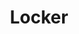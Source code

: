 ---
title: "Locker"
meta_title: "Locker craft"
description: "Craft de Locker"
rank: "e"
draft: false
name: "Locker"
recipe_img: "https://wiki.pokexgames.com/images/3/3a/Locker-esi.png"
level: 0
craft_time: 240
result: 1
value_npc: 1
ingredients:
  - name: "Straw"
    quantity: 14
    item_img: "https://wiki.pokexgames.com/images/5/55/Straw.png"
    value_npc: 1
  - name: "Log"
    quantity: 5
    item_img: "https://wiki.pokexgames.com/images/e/e0/Log.png"
    value_npc: 1
---